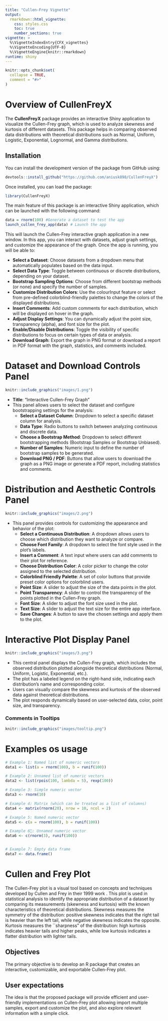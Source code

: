 ```yaml
---
title: "Cullen-Frey Vignette"
output: 
  rmarkdown::html_vignette:
    css: styles.css
    toc: true
    number_sections: true
vignette: >
  %\VignetteIndexEntry{CFX_vignettes}
  %\VignetteEncoding{UTF-8}
  %\VignetteEngine{knitr::rmarkdown}
runtime: shiny
---
```


```r
knitr::opts_chunk$set(
  collapse = TRUE,
  comment = "#>"
)
```

# Overview of CullenFreyX

The **CullenFreyX** package provides an interactive Shiny application to visualize the Cullen-Frey graph, which is used to analyze skewness and kurtosis of different datasets. This package helps in comparing observed data distributions with theoretical distributions such as Normal, Uniform, Logistic, Exponential, Lognormal, and Gamma distributions.

## Installation

You can install the development version of the package from GitHub using:


```r
devtools::install_github("https://github.com/aniusk898/CullenFreyX")
```

Once installed, you can load the package:

```r
library(CullenFreyX)
```

The main feature of this package is an interactive Shiny application, which can be launched with the following command:

```r
data = rnorm(100) #Generate a dataset to test the app
launch_cullen_frey_app(data) # Launch the app

```
This will launch the Cullen-Frey interactive graph application in a new window. In this app, you can interact with datasets, adjust graph settings, and customize the appearance of the graph. Once the app is running, you will be able to:

- **Select a Dataset**: Choose datasets from a dropdown menu that automatically populates based on the data input.
- **Select Data Type**: Toggle between continuous or discrete distributions, depending on your dataset.
- **Bootstrap Sampling Options**: Choose from different bootstrap methods (or none) and specify the number of samples.
- **Customize Distribution Colors**: Use the colourInput feature or select from pre-defined colorblind-friendly palettes to change the colors of the displayed distributions.
- **Insert Comments**: Add custom comments for each distribution, which will be displayed on hover in the graph.
- **Adjust Display Settings**: You can dynamically adjust the point size, transparency (alpha), and font size for the plot.
- **Enable/Disable Distributions**: Toggle the visibility of specific distributions to focus on certain types of data or analysis.
- **Download Graph**: Export the graph in PNG format or download a report in PDF format with the graph, statistics, and comments included.

# Dataset and Download Controls Panel

```r
knitr::include_graphics("images/1.png")
```

- **Title**: "Interactive Cullen-Frey Graph"
- This panel allows users to select the dataset and configure bootstrapping settings for the analysis:
  - **Select a Dataset Column**: Dropdown to select a specific dataset column for analysis.
  - **Data Type**: Radio buttons to switch between analyzing continuous and discrete data.
  - **Choose a Bootstrap Method**: Dropdown to select different bootstrapping methods (Bootstrap Samples or Bootstrap Unbiased).
  - **Number of Samples**: Numeric input to define the number of bootstrap samples to be generated.
  - **Download PNG / PDF**: Buttons that allow users to download the graph as a PNG image or generate a PDF report, including statistics and comments.

# Distribution and Aesthetic Controls Panel

```r
knitr::include_graphics("images/2.png")
```

- This panel provides controls for customizing the appearance and behavior of the plot:
  - **Select a Continuous Distribution**: A dropdown allows users to choose which distribution they want to analyze or compare.
  - **Choose Font Family**: A dropdown to select the font style used in the plot's labels.
  - **Insert a Comment**: A text input where users can add comments to their plot for reference.
  - **Choose Distribution Color**: A color picker to change the color assigned to the selected distribution.
  - **Colorblind Friendly Palette**: A set of color buttons that provide preset color options for colorblind users.
  - **Point Size**: A slider to adjust the size of the data points in the plot.
  - **Point Transparency**: A slider to control the transparency of the points plotted in the Cullen-Frey graph.
  - **Font Size**: A slider to adjust the font size used in the plot.
  - **Text Size**: A slider to adjust the text size for the entire app interface.
  - **Save Changes**: A button to save the chosen settings and apply them to the plot.

# Interactive Plot Display Panel
```r
knitr::include_graphics("images/3.png")
```

- This central panel displays the Cullen-Frey graph, which includes the observed distribution plotted alongside theoretical distributions (Normal, Uniform, Logistic, Exponential, etc.). 
- The plot has a labeled legend on the right-hand side, indicating each distribution's name and corresponding color.
- Users can visually compare the skewness and kurtosis of the observed data against theoretical distributions.
- The plot responds dynamically based on user-selected data, color, point size, and transparency.


### Comments in Tooltips
```r
knitr::include_graphics("images/tooltip.png")

```

# Examples os usage
```r
# Example 1: Named list of numeric vectors
data1 <- list(a = rnorm(100), b = runif(100))

# Example 2: Unnamed list of numeric vectors
data2 <- list(rpois(100, lambda = 5), rexp(100))

# Example 3: Simple numeric vector
data3 <- rnorm(10)

# Example 4: Matrix (which can be treated as a list of columns)
data4 <- matrix(rnorm(20), nrow = 10, ncol = 2)

# Example 5: Named numeric vector
data5 <- c(a = rnorm(100), b = runif(100))

# Example 6😬: Unnamed numeric vector
data6 <- c(rnorm(3), runif(100))


# Example 7: Empty data frame
data7 <- data.frame()

```

# Cullen and Frey Plot
The Cullen-Frey plot is a visual tool based on concepts and techniques developed by Cullen and Frey in their 1999 work \citep{CullenFrey1999}. This plot is used in statistical analysis to identify the appropriate distribution of a dataset by comparing its measurements (skewness and kurtosis) with the known characteristics of theoretical distributions. Skewness measures the symmetry of the distribution: positive skewness indicates that the right tail is heavier than the left tail, while negative skewness indicates the opposite. Kurtosis measures the ``sharpness" of the distribution: high kurtosis indicates heavier tails and higher peaks, while low kurtosis indicates a flatter distribution with lighter tails.

## Objectives
The primary objective is to develop an R package that creates an interactive, customizable, and exportable Cullen-Frey plot. 

## User expectations
The idea is that the proposed package will provide efficient and user-friendly implementations on Cullen-Frey plot allowing import multiple samples, export and customize the plot, and also explore relevant information with a simple click.


